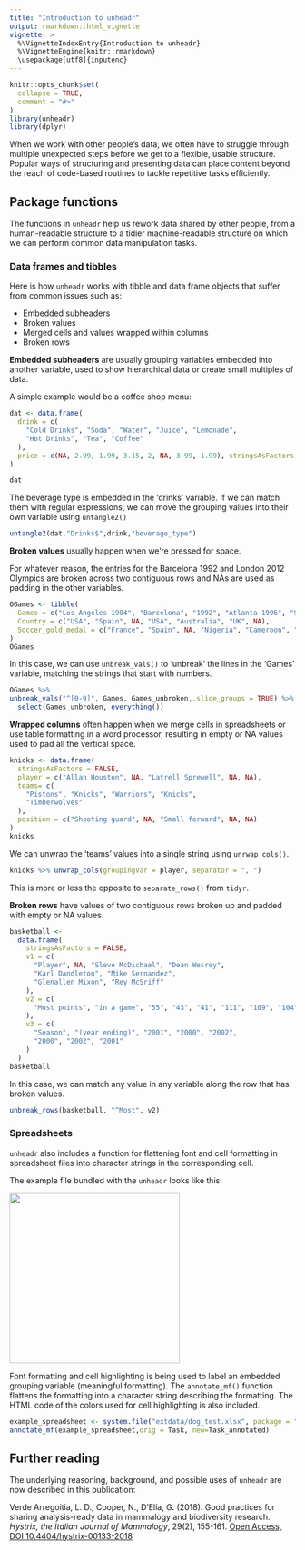 ```yaml
---
title: "Introduction to unheadr"
output: rmarkdown::html_vignette
vignette: >
  %\VignetteIndexEntry{Introduction to unheadr}
  %\VignetteEngine{knitr::rmarkdown}
  \usepackage[utf8]{inputenc}
---
```


```r
knitr::opts_chunk$set(
  collapse = TRUE,
  comment = "#>"
)
library(unheadr)
library(dplyr)
```

When we work with other people's data, we often have to struggle through multiple unexpected steps before we get to a flexible, usable structure. Popular ways of structuring and presenting data can place content beyond the reach of code-based routines to tackle repetitive tasks efficiently. 

## Package functions

The functions in `unheadr` help us rework data shared by other people, from a human-readable structure to a tidier machine-readable structure on which we can perform common data manipulation tasks.

### Data frames and tibbles

Here is how `unheadr` works with tibble and data frame objects that suffer from common issues such as:

* Embedded subheaders
* Broken values
* Merged cells and values wrapped within columns
* Broken rows

**Embedded subheaders** are usually grouping variables embedded into another variable, used to show hierarchical data or create small multiples of data.

A simple example would be a coffee shop menu:

```r
dat <- data.frame(
  drink = c(
    "Cold Drinks", "Soda", "Water", "Juice", "Lemonade",
    "Hot Drinks", "Tea", "Coffee"
  ),
  price = c(NA, 2.99, 1.99, 3.15, 2, NA, 3.99, 1.99), stringsAsFactors = FALSE
)

dat
```

The beverage type is embedded in the 'drinks' variable. If we can match them with regular expressions, we can move the grouping values into their own variable using `untangle2()`

```r
untangle2(dat,"Drinks$",drink,"beverage_type")
```


**Broken values** usually happen when we're pressed for space.

For whatever reason, the entries for the Barcelona 1992 and London 2012 Olympics are broken across two contiguous rows and NAs are used as padding in the other variables.

```r
OGames <- tibble(
  Games = c("Los Angeles 1984", "Barcelona", "1992", "Atlanta 1996", "Sydney 2000", "London", "2012"),
  Country = c("USA", "Spain", NA, "USA", "Australia", "UK", NA),
  Soccer_gold_medal = c("France", "Spain", NA, "Nigeria", "Cameroon", "Mexico", NA)
)
OGames
```

In this case, we can use `unbreak_vals()` to 'unbreak' the lines in the 'Games' variable, matching the strings that start with numbers.

```r
OGames %>% 
unbreak_vals("^[0-9]", Games, Games_unbroken,.slice_groups = TRUE) %>%
  select(Games_unbroken, everything())
```


**Wrapped columns** often happen when we merge cells in spreadsheets or use table formatting in a word processor, resulting in empty or NA values used to pad all the vertical space. 

```r
knicks <- data.frame(
  stringsAsFactors = FALSE,
  player = c("Allan Houston", NA, "Latrell Sprewell", NA, NA),
  teams= c(
    "Pistons", "Knicks", "Warriors", "Knicks",
    "Timberwolves"
  ),
  position = c("Shooting guard", NA, "Small forward", NA, NA)
)
knicks
```

We can unwrap the 'teams' values into a single string using `unrwap_cols()`.

```r
knicks %>% unwrap_cols(groupingVar = player, separator = ", ")
```

This is more or less the opposite to `separate_rows()` from `tidyr`.  

  
**Broken rows** have values of two contiguous rows broken up and padded with empty or NA values.

```r
basketball <-
  data.frame(
    stringsAsFactors = FALSE,
    v1 = c(
      "Player", NA, "Sleve McDichael", "Dean Wesrey",
      "Karl Dandleton", "Mike Sernandez",
      "Glenallen Mixon", "Rey McSriff"
    ),
    v2 = c(
      "Most points", "in a game", "55", "43", "41", "111", "109", "104"
    ),
    v3 = c(
      "Season", "(year ending)", "2001", "2000", "2002",
      "2000", "2002", "2001"
    )
  )
basketball
```

In this case, we can match any value in any variable along the row that has broken values.

```r
unbreak_rows(basketball, "^Most", v2)
```

### Spreadsheets

`unheadr` also includes a function for flattening font and cell formatting in spreadsheet files into character strings in the corresponding cell.

The example file bundled with the `unheadr` looks like this:

<img src="dogtest.png" width="300" />

Font formatting and cell highlighting is being used to label an embedded grouping variable (meaningful formatting). The `annotate_mf()` function flattens the formatting into a character string describing the formatting. The HTML code of the colors used for cell highlighting is also included.

```r
example_spreadsheet <- system.file("extdata/dog_test.xlsx", package = "unheadr")
annotate_mf(example_spreadsheet,orig = Task, new=Task_annotated)
```


## Further reading

The underlying reasoning, background, and possible uses of `unheadr` are now described in this publication:

Verde Arregoitia, L. D., Cooper, N., D'Elía, G. (2018). Good practices for sharing analysis-ready data in mammalogy and biodiversity research. _Hystrix, the Italian Journal of Mammalogy_, 29(2), 155-161. [Open Access, DOI 10.4404/hystrix-00133-2018](https://doi.org/10.4404/hystrix-00133-2018)
